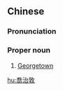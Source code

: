 {{also|乔治敦}}
==Chinese==
{{zh-forms|s=乔治敦|gloss=-}}

===Pronunciation===
{{zh-pron
|m=Qiáozhìdūn
|cat=pn
}}

===Proper noun===
{{zh-proper noun}}

# [[Georgetown]] {{gloss|city, state, etc.}}

[[hu:喬治敦]]